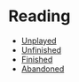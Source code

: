 # Reading

- [Unplayed](/gaming/unplayed)
- [Unfinished](/gaming/unfinished)
- [Finished](/gaming/finished)
- [Abandoned](/gaming/abandoned)
